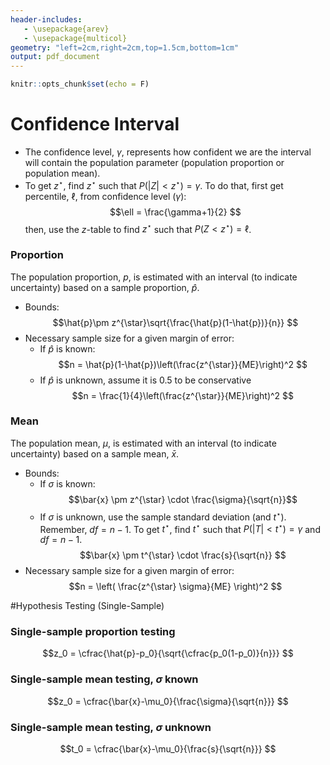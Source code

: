 ```yaml
---
header-includes:
   - \usepackage{arev}
   - \usepackage{multicol}
geometry: "left=2cm,right=2cm,top=1.5cm,bottom=1cm"
output: pdf_document
---
```


```r
knitr::opts_chunk$set(echo = F)
```

\thispagestyle{empty} 

# Confidence Interval

* The confidence level, $\gamma$, represents how confident we are the interval will contain the population parameter (population proportion or population mean).
* To get $z^{\star}$, find $z^\star$ such that $P(|Z|<z^\star)=\gamma$. To do that, first get percentile, $\ell$, from confidence level ($\gamma$):
$$\ell = \frac{\gamma+1}{2} $$
then, use the $z$-table to find $z^\star$ such that $P(Z<z^\star)=\ell$.

### Proportion

The population proportion, $p$, is estimated with an interval (to indicate uncertainty) based on a sample proportion, $\hat{p}$.

* Bounds:
$$\hat{p}\pm z^{\star}\sqrt{\frac{\hat{p}(1-\hat{p})}{n}} $$
* Necessary sample size for a given margin of error:  
    * If $\hat{p}$ is known:
      $$n = \hat{p}(1-\hat{p})\left(\frac{z^{\star}}{ME}\right)^2 $$
    * If $\hat{p}$ is unknown, assume it is 0.5 to be conservative
      $$n = \frac{1}{4}\left(\frac{z^{\star}}{ME}\right)^2 $$

### Mean

The population mean, $\mu$, is estimated with an interval (to indicate uncertainty) based on a sample mean, $\bar{x}$.

* Bounds:
    * If $\sigma$ is known:
      $$\bar{x} \pm z^{\star} \cdot \frac{\sigma}{\sqrt{n}}$$
    * If $\sigma$ is unknown, use the sample standard deviation (and $t^{\star}$). Remember, $df = n-1$. To get $t^{\star}$, find $t^\star$ such that $P(|T|<t^\star)=\gamma$ and $df=n-1$.
      $$\bar{x} \pm t^{\star} \cdot \frac{s}{\sqrt{n}} $$
* Necessary sample size for a given margin of error:
$$n = \left( \frac{z^{\star} \sigma}{ME} \right)^2 $$


\newpage

#Hypothesis Testing (Single-Sample) 

\newcommand{\pval}{p\text{-value}}
\thispagestyle{empty}

\begin{center}
$\begin{aligned}
H_0 &= \text{null hypothesis} \\
H_A &= \text{alternative hypothesis} \\
\pval &= \text{probability of sample at least as extreme as observed, {\bf given} $H_0$} \\
\alpha &= \text{significance level = chance of type II error given $H_0$}
\end{aligned}$
\end{center}

\begin{itemize}
\item Calculate the $\pval$.
\begin{itemize}
\item "at least as extreme" can mean "as large or larger", "as small or smaller", or "as far from expected in either direction".
\end{itemize}
\item If $\pval$ is small enough, we reject the null hypothesis. (This logic is similar to {\it reductio ad absurdum} or  proof by contradiction.)
$$\text{If }~~\pval<\alpha ~~\text{ then }~~ \text{reject }H_0 $$
$$\text{If }~~\pval \ge \alpha ~~\text{ then }~~ \text{do not reject }H_0 $$
\end{itemize}

### Single-sample proportion testing

$$z_0 = \cfrac{\hat{p}-p_0}{\sqrt{\cfrac{p_0(1-p_0)}{n}}} $$

\begin{multicols}{3}
Right tail (one tail)
\begin{itemize}
\item $H_0$ claims $p = p_0$
\item $H_A$ claims $p > p_0$
\item $\pval = P(Z > z_0)$
\end{itemize}

Left tail (one tail)
\begin{itemize}
\item $H_0$ claims $p = p_0$
\item $H_A$ claims $p < p_0$
\item $\pval = P(Z < z_0)$
\end{itemize}

Two tail
\begin{itemize}
\item $H_0$ claims $p = p_0$
\item $H_A$ claims $p \ne p_0$
\item $\pval = P(|Z| > |z_0|)$
\end{itemize}
\end{multicols}

### Single-sample mean testing, $\sigma$ known

$$z_0 = \cfrac{\bar{x}-\mu_0}{\frac{\sigma}{\sqrt{n}}} $$

\begin{multicols}{3}
Right tail (one tail)
\begin{itemize}
\item $H_0$ claims $\mu = \mu_0$
\item $H_A$ claims $\mu > \mu_0$
\item $\pval = P(Z > z_0)$
\end{itemize}

Left tail (one tail)
\begin{itemize}
\item $H_0$ claims $\mu = \mu_0$
\item $H_A$ claims $\mu < \mu_0$
\item $\pval = P(Z < z_0)$
\end{itemize}

Two tail
\begin{itemize}
\item $H_0$ claims $\mu = \mu_0$
\item $H_A$ claims $\mu \ne \mu_0$
\item $\pval = P(|Z| > |z_0|)$
\end{itemize}
\end{multicols}

### Single-sample mean testing, $\sigma$ unknown

$$t_0 = \cfrac{\bar{x}-\mu_0}{\frac{s}{\sqrt{n}}} $$

\begin{multicols}{3}
Right tail (one tail)
\begin{itemize}
\item $H_0$ claims $\mu = \mu_0$
\item $H_A$ claims $\mu > \mu_0$
\item $\pval = P(T > t_0)$
\end{itemize}

Left tail (one tail)
\begin{itemize}
\item $H_0$ claims $\mu = \mu_0$
\item $H_A$ claims $\mu < \mu_0$
\item $\pval = P(T < t_0)$
\end{itemize}

Two tail
\begin{itemize}
\item $H_0$ claims $\mu = \mu_0$
\item $H_A$ claims $\mu \ne \mu_0$
\item $\pval = P(|T| > |t_0|)$
\end{itemize}
\end{multicols}




